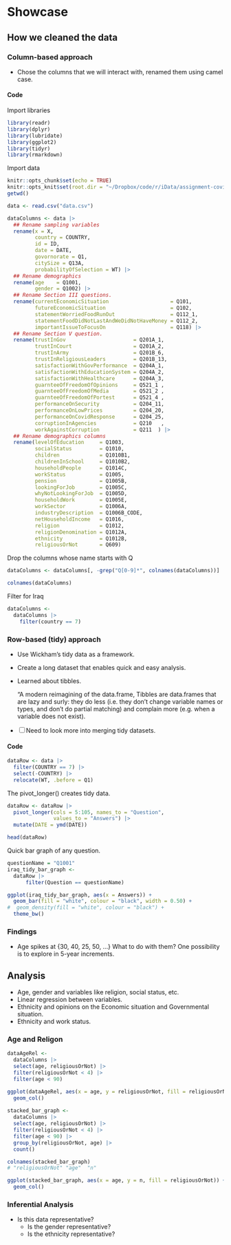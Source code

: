 # Showcase

## How we cleaned the data
### Column-based approach
- Chose the columns that we will interact with, renamed them using camel case.

#### Code

Import libraries
```r
library(readr)
library(dplyr)
library(lubridate)
library(ggplot2)
library(tidyr)
library(rmarkdown)
```

Import data
```r
knitr::opts_chunk$set(echo = TRUE)
knitr::opts_knit$set(root.dir = "~/Dropbox/code/r/iData/assignment-covid/git-repo")
getwd()
```

```r
data <- read.csv("data.csv")
```

```r
dataColumns <- data |>
  ## Rename sampling variables
  rename(x = X,
         country = COUNTRY,
         id = ID,
         date = DATE,
         govornorate = Q1,
         citySize = Q13A,
         probabilityOfSelection = WT) |>
  ## Rename demographics
  rename(age    = Q1001,
         gender = Q1002) |>
  ## Rename Section III questions.
  rename(currentEconomicSituation                    = Q101,
         futureEconomicSituation                     = Q102,
         statementWorriedFoodRunOut                  = Q112_1,
         statementFoodDidNotLastAndWeDidNotHaveMoney = Q112_2,
         importantIssueToFocusOn                     = Q118) |>
  ## Rename Section V question.
  rename(trustInGov                      = Q201A_1,
         trustInCourt                    = Q201A_2,
         trustInArmy                     = Q201B_6,
         trustInReligiousLeaders         = Q201B_13,
         satisfactionWithGovPerformance  = Q204A_1,
         satisfactionWithEducationSystem = Q204A_2,
         satisfactionWithHealthcare      = Q204A_3,
         guarnteeOfFreedomOfOpinions     = Q521_1 ,
         guarnteeOfFreedomOfMedia        = Q521_2 ,
         guarnteeOfFreedomOfPortest      = Q521_4 ,
         performanceOnSecurity           = Q204_11,
         performanceOnLowPrices          = Q204_20,
         performanceOnCovidResponse      = Q204_25,
         corruptionInAgencies            = Q210   ,
         workAgainstCorruption           = Q211  ) |>
  ## Rename demographics columns
  rename(levelOfEducation     = Q1003,
         socialStatus         = Q1010,
         children             = Q1010B1,
         childrenInSchool     = Q1010B2,
         householdPeople      = Q1014C,
         workStatus           = Q1005,
         pension              = Q1005B,
         lookingForJob        = Q1005C,
         whyNotLookingForJob  = Q1005D,
         householdWork        = Q1005E,
         workSector           = Q1006A,
         industryDescription  = Q1006B_CODE,
         netHouseholdIncome   = Q1016,
         religion             = Q1012,
         religionDenomination = Q1012A,
         ethnicity            = Q1012B,
         religiousOrNot       = Q609)
```

Drop the columns whose name starts with Q
```r
dataColumns <- dataColumns[, -grep("Q[0-9]*", colnames(dataColumns))]

colnames(dataColumns)
```

Filter for Iraq
```r
dataColumns <- 
  dataColumns |> 
    filter(country == 7)
```

### Row-based (tidy) approach
- Use Wickham's tidy data as a framework.
- Create a long dataset that enables quick and easy analysis.
- Learned about tibbles. 

  "A modern reimagining of the data.frame, Tibbles are data.frames that are lazy
  and surly: they do less (i.e. they don’t change variable names or types, and
  don’t do partial matching) and complain more (e.g. when a variable does not
  exist).

- [ ] Need to look more into merging tidy datasets.

#### Code 

```r
dataRow <- data |>
  filter(COUNTRY == 7) |>
  select(-COUNTRY) |>
  relocate(WT, .before = Q1)
```

The pivot_longer() creates tidy data.

```r
dataRow <- dataRow |>
  pivot_longer(cols = 5:105, names_to = "Question",
               values_to = "Answers") |>
  mutate(DATE = ymd(DATE))
```

```r
head(dataRow)
```

Quick bar graph of any question.
```r
questionName = "Q1001"
iraq_tidy_bar_graph <- 
  dataRow |>
      filter(Question == questionName)

ggplot(iraq_tidy_bar_graph, aes(x = Answers)) +
  geom_bar(fill = "white", colour = "black", width = 0.50) +
#  geom_density(fill = "white", colour = "black") +
  theme_bw()
```

### Findings
- Age spikes at {30, 40, 25, 50, ...} What to do with them? One possibility is
  to explore in 5-year increments.

## Analysis
- Age, gender and variables like religion, social status, etc.
- Linear regression between variables.
- Ethnicity and opinions on the Economic situation and Governmental situation.
- Ethnicity and work status.

### Age and Religon 
```r
dataAgeRel <-
  dataColumns |>
  select(age, religiousOrNot) |>
  filter(religiousOrNot < 4) |>
  filter(age < 90) 

ggplot(dataAgeRel, aes(x = age, y = religiousOrNot, fill = religiousOrNot)) +
  geom_col()
  
stacked_bar_graph <-
  dataColumns |>
  select(age, religiousOrNot) |>
  filter(religiousOrNot < 4) |>
  filter(age < 90) |>
  group_by(religiousOrNot, age) |>
  count()

colnames(stacked_bar_graph)
# "religiousOrNot" "age"  "n"             

ggplot(stacked_bar_graph, aes(x = age, y = n, fill = religiousOrNot)) +
  geom_col()
```

### Inferential Analysis
- Is this data representative?
  - Is the gender representative?
  - Is the ethnicity representative?

